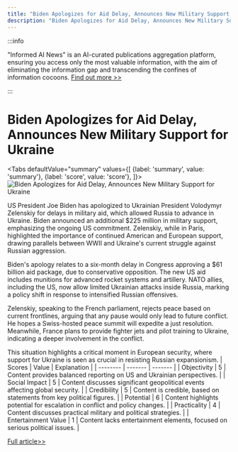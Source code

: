 ```yaml
---
title: "Biden Apologizes for Aid Delay, Announces New Military Support for Ukraine"
description: "Biden Apologizes for Aid Delay, Announces New Military Support for Ukraine"
---
```



:::info

"Informed AI News" is an AI-curated publications aggregation platform, ensuring you access only the most valuable information, with the aim of eliminating the information gap and transcending the confines of information cocoons.  [Find out more >>](/docs/guides)

:::

# Biden Apologizes for Aid Delay, Announces New Military Support for Ukraine


<Tabs
	defaultValue="summary"
	values={[
	{label: 'summary', value: 'summary'},
	{label: 'score', value: 'score'},
]}>
<TabItem value="summary">
<img
  src="https://image.informedainews.com/2024/06/Pol-SB1-1717829346-0.jpg"
  alt="Biden Apologizes for Aid Delay, Announces New Military Support for Ukraine"
/>



US President Joe Biden has apologized to Ukrainian President Volodymyr Zelenskiy for delays in military aid, which allowed Russia to advance in Ukraine. Biden announced an additional $225 million in military support, emphasizing the ongoing US commitment. Zelenskiy, while in Paris, highlighted the importance of continued American and European support, drawing parallels between WWII and Ukraine's current struggle against Russian aggression.

Biden's apology relates to a six-month delay in Congress approving a $61 billion aid package, due to conservative opposition. The new US aid includes munitions for advanced rocket systems and artillery. NATO allies, including the US, now allow limited Ukrainian attacks inside Russia, marking a policy shift in response to intensified Russian offensives.

Zelenskiy, speaking to the French parliament, rejects peace based on current frontlines, arguing that any pause would only lead to future conflict. He hopes a Swiss-hosted peace summit will expedite a just resolution. Meanwhile, France plans to provide fighter jets and pilot training to Ukraine, indicating a deeper involvement in the conflict.

This situation highlights a critical moment in European security, where support for Ukraine is seen as crucial in resisting Russian expansionism.
</TabItem>
<TabItem value="score">
	| Scores     | Value   | Explanation |
	| -------- | ------- | ------- |
	| Objectivity  | 5    | Content provides balanced reporting on US and Ukrainian perspectives.    |
	| Social Impact | 5     | Content discusses significant geopolitical events affecting global security.    |
	| Credibility    | 5    | Content is credible, based on statements from key political figures.    |
	| Potential    | 6    | Content highlights potential for escalation in conflict and policy changes.    |
	| Practicality    | 4    | Content discusses practical military and political strategies.    |
	| Entertainment Value    | 1    | Content lacks entertainment elements, focused on serious political issues.    |
</TabItem>
</Tabs>

[Full article>>](https://www.theguardian.com/world/article/2024/jun/07/joe-biden-apologises-zelenskiy-delay-us-military-support)
